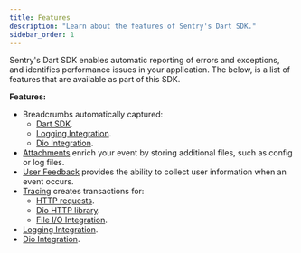 ```yaml
---
title: Features
description: "Learn about the features of Sentry's Dart SDK."
sidebar_order: 1
---
```


Sentry's Dart SDK enables automatic reporting of errors and exceptions, and identifies performance issues in your application. The below, is a list of features that are available as part of this SDK.

**Features:**

- Breadcrumbs automatically captured:
  - [Dart SDK](/platforms/dart/enriching-events/breadcrumbs/#automatic-breadcrumbs).
  - [Logging Integration](/platforms/dart/integrations/logging).
  - [Dio Integration](/platforms/dart/integrations/dio/).
- [Attachments](/platforms/dart/enriching-events/attachments/) enrich your event by storing additional files, such as config or log files.
- [User Feedback](/platforms/dart/user-feedback/) provides the ability to collect user information when an event occurs.
- [Tracing](/product/performance/) creates transactions for:
  - [HTTP requests](/platforms/dart/integrations/http-integration/#performance-monitoring-for-http-requests).
  - [Dio HTTP library](/platforms/dart/integrations/dio/#performance-monitoring-for-http-requests).
  - [File I/O Integration](/platforms/dart/integrations/file/).
- [Logging Integration](/platforms/dart/integrations/logging).
- [Dio Integration](/platforms/dart/integrations/dio/).
